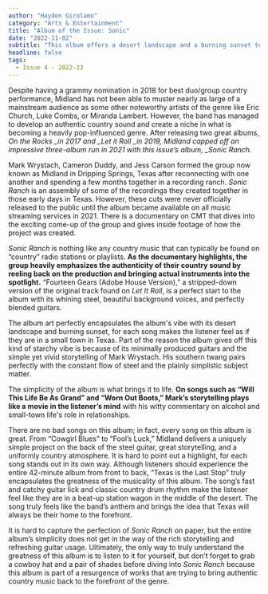 ```yaml
---
author: "Hayden Girolamo"
category: "Arts & Entertainment"
title: "Album of the Issue: Sonic"
date: "2022-11-02"
subtitle: "This album offers a desert landscape and a burning sunset to bask in. Welcome to Midland."
headline: false
tags:
  - Issue 4 - 2022-23
---
```


Despite having a grammy nomination in 2018 for best duo/group country performance, Midland has not been able to muster nearly as large of a mainstream audience as some other noteworthy artists of the genre like Eric Church, Luke Combs, or Miranda Lambert. However, the band has managed to develop an authentic country sound and create a niche in what is becoming a heavily pop-influenced genre. After releasing two great albums, _On the Rocks \_in 2017 and \_Let it Roll \_in 2019, Midland capped off an impressive three-album run in 2021 with this issue’s album, \_Sonic Ranch._

Mark Wrystach, Cameron Duddy, and Jess Carson formed the group now known as Midland in Dripping Springs, Texas after reconnecting with one another and spending a few months together in a recording ranch. _Sonic Ranch_ is an assembly of some of the recordings they created together in those early days in Texas. However, these cuts were never officially released to the public until the album became available on all music streaming services in 2021. There is a documentary on CMT that dives into the exciting come-up of the group and gives inside footage of how the project was created.

_Sonic Ranch_ is nothing like any country music that can typically be found on “country” radio stations or playlists. **As the documentary highlights, the group heavily emphasizes the authenticity of their country sound by reeling back on the production and bringing actual instruments into the spotlight.** “Fourteen Gears (Adobe House Version),” a stripped-down version of the original track found on _Let It Roll_, is a perfect start to the album with its whining steel, beautiful background voices, and perfectly blended guitars.

The album art perfectly encapsulates the album's vibe with its desert landscape and burning sunset, for each song makes the listener feel as if they are in a small town in Texas. Part of the reason the album gives off this kind of starchy vibe is because of its minimally produced guitars and the simple yet vivid storytelling of Mark Wrystach. His southern twang pairs perfectly with the constant flow of steel and the plainly simplistic subject matter.

The simplicity of the album is what brings it to life. **On songs such as “Will This Life Be As Grand” and “Worn Out Boots,” Mark’s storytelling plays like a movie in the listener’s mind** with his witty commentary on alcohol and small-town life's role in relationships.

There are no bad songs on this album; in fact, every song on this album is great. From “Cowgirl Blues” to “Fool’s Luck,” Midland delivers a uniquely simple project on the back of the steel guitar, great storytelling, and a uniformly country atmosphere. It is hard to point out a highlight, for each song stands out in its own way. Although listeners should experience the entire 42-minute album from front to back, “Texas is the Last Stop” truly encapsulates the greatness of the musicality of this album. The song’s fast and catchy guitar lick and classic country drum rhythm make the listener feel like they are in a beat-up station wagon in the middle of the desert. The song truly feels like the band’s anthem and brings the idea that Texas will always be their home to the forefront.

It is hard to capture the perfection of _Sonic Ranch_ on paper, but the entire album’s simplicity does not get in the way of the rich storytelling and refreshing guitar usage. Ultimately, the only way to truly understand the greatness of this album is to listen to it for yourself, but don’t forget to grab a cowboy hat and a pair of shades before diving into _Sonic Ranch_ because this album is part of a resurgence of works that are trying to bring authentic country music back to the forefront of the genre.

